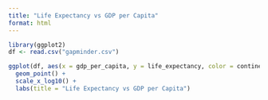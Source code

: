 ```yaml
---
title: "Life Expectancy vs GDP per Capita"
format: html
---
```


```r
library(ggplot2)
df <- read.csv("gapminder.csv")

ggplot(df, aes(x = gdp_per_capita, y = life_expectancy, color = continent)) +
  geom_point() +
  scale_x_log10() +
  labs(title = "Life Expectancy vs GDP per Capita")
```

